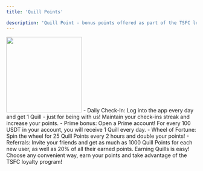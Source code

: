 ```yaml
---
title: 'Quill Points'

description: 'Quill Point - bonus points offered as part of the TSFC loyalty program. There are plans to airdrop Quills in the future, which will allow active users to receive additional benefits and rewards. Points can be earned by completing tasks, participating in campaigns, playing games or performing other activities in the Bonus Center that allow accumulation of points. In the future, Quills may become a full-fledged cryptocurrency, giving users the opportunity to earn additional income depending on their activity.'
---
```

<img height="200" src="https://i.imgur.com/PPBnxIe.jpeg" />
- Daily Check-In: Log into the app every day and get 1 Quill - just for being with us! Maintain your check-ins streak and increase your points.
- Prime bonus: Open a Prime account! For every 100 USDT in your account, you will receive 1 Quill every day. 
- Wheel of Fortune: Spin the wheel for 25 Quill Points every 2 hours and double your points! 
- Referrals: Invite your friends and get as much as 1000 Quill Points for each new user, as well as 20% of all their earned points. 

<Info>
Earning Quills is easy! Choose any convenient way, earn your points and take advantage of the TSFC loyalty program! 
</Info>
